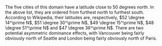 \begin{tcolorbox}
Which one of the following cities do you think is furthest north?

\begin{enumerate}[label=\alph*.]
	\item Warsaw, Poland
	\item London, United Kingdom
	\item Vancouver, Canada
	\item Paris, France
	\item Seattle, United States
\end{enumerate}
\end{tcolorbox}

The five cities of this domain have a latitude close to 50 degrees north.
In the above list, they are ordered from furthest north to furthest south.
According to Wikipedia, their latitudes are, respectively, $52 \degree 14^\prime N$, $51 \degree 30^\prime N$, $49 \degree 15^\prime N$, $48 \degree 51^\prime N$ and $47 \degree 36^\prime N$.
There are two potential asymmetric dominance effects, with Vancouver being fairly obviously north of Seattle and London being fairly obviously north of Paris.

